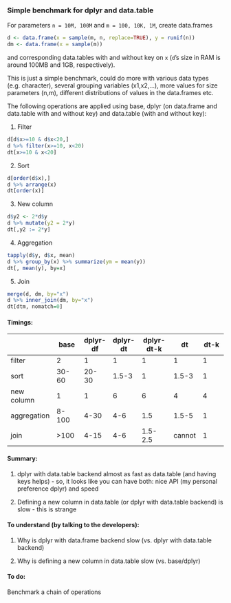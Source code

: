 
### Simple benchmark for dplyr and data.table 

For parameters `n = 10M, 100M` and `m = 100, 10K, 1M`, create data.frames
```r
d <- data.frame(x = sample(m, n, replace=TRUE), y = runif(n))
dm <- data.frame(x = sample(m))
```
and corresponding data.tables with and without key on `x` (`d`'s size in RAM is
around 100MB and 1GB, respectively).

This is just a simple benchmark, could do more with various data types (e.g. character),
several grouping variables (x1,x2,...), more values for size parameters (n,m), different distributions
of values in the data.frames etc.

The following operations are applied using base, dplyr (on data.frame and data.table with and without key)
and data.table (with and without key):

1. Filter 

```r
d[d$x>=10 & d$x<20,]
d %>% filter(x>=10, x<20)
dt[x>=10 & x<20]
```

2. Sort

```r
d[order(d$x),]
d %>% arrange(x)
dt[order(x)]
```

3. New column

```r
d$y2 <- 2*d$y
d %>% mutate(y2 = 2*y)
dt[,y2 := 2*y]
```

4. Aggregation

```r
tapply(d$y, d$x, mean)
d %>% group_by(x) %>% summarize(ym = mean(y))
dt[, mean(y), by=x]
```

5. Join

```r
merge(d, dm, by="x")
d %>% inner_join(dm, by="x")
dt[dtm, nomatch=0]
```

#### Timings:

|                 |    base     |   dplyr-df  |  dplyr-dt  |  dplyr-dt-k  |     dt     |     dt-k    |
| --------------- | ----------- | ----------- | ---------- | ------------ | ---------- |  ---------- |
| filter          |     2       |     1       |     1      |      1       |      1     |       1     |
| sort            |    30-60    |   20-30     |   1.5-3    |      1       |   1.5-3    |       1     |
| new column      |     1       |     1       |     6      |      6       |      4     |       4     |
| aggregation     |    8-100    |    4-30     |    4-6     |     1.5      |   1.5-5    |       1     |
| join            |    >100     |    4-15     |    4-6     |   1.5-2.5    |    cannot  |       1     |

#### Summary:

1. dplyr with data.table backend almost as fast as data.table (and having keys helps) - 
so, it looks like you can have both: nice API (my personal preference dplyr) and speed

2. Defining a new column in data.table (or dplyr with data.table backend) is slow - this is strange

#### To understand (by talking to the developers):

1. Why is dplyr with data.frame backend slow (vs. dplyr with data.table backend)

2. Why is defining a new column in data.table slow (vs. base/dplyr)

#### To do:

Benchmark a chain of operations













